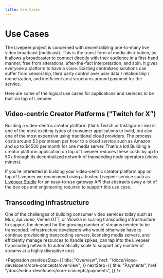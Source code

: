 ```yaml
---
title: Use Cases
---
```


# Use Cases

The Livepeer project is concerned with decentralizing one-to-many live video
broadcast (multicast). This is the truest form of media distribution, as it
allows a broadcaster to connect directly with their audience in a first-hand
manner, free from alterations, after-the-fact interpretation, and spin. It gives
everyone a platform to have a voice. Existing centralized solutions can suffer
from censorship, third party control over user data / relationship /
monetization, and inefficient cost structures around payment for the service.

Here are some of the logical use cases for applications and services to be built
on top of Livepeer.

## Video-centric Creator Platforms (“Twitch for X”)

Building a video-centric creator platform (think Twitch or Instagram Live) is
one of the most exciting types of consumer applications to build, but also one
of the most expensive using traditional cloud providers. The process costs
around $3 per stream per hour to a cloud service such as Amazon and up to $4500
per month for one media server. That's a lot! Building a creator platform
application on top of Livepeer reduces these costs by up to 50x through its
decentralized network of transcoding node operators (video miners).

If you’re interested in building your video-centric creator platform app on top
of Livepeer we recommend using a hosted Livepeer service such as
[Livepeer Studio](https://livepeer.studio) for an easy-to-use gateway API that
abstracts away a lot of the dev ops and engineering required to support this use
case.

## Transcoding infrastructure

One of the challenges of building consumer video services today such as Mux,
api.video, Vimeo OTT, or Wowza is scaling transcoding infrastructure to support
the demand for the growing number of streams needed to be transcoded.
Infrastructure developers who would otherwise have to continue provisioning
transcoding servers, licensing media servers, and efficiently manage resources
to handle spikes, can tap into the Livepeer transcoding network to automatically
scale to support any number of streams at a highly disruptive cost.

<Pagination
  previousStep={{
    title: "Overview",
    href: "/docs/video-developers/core-concepts/overview",
  }}
  nextStep={{
    title: "Payments",
    href: "/docs/video-developers/core-concepts/payments",
  }}
/>

